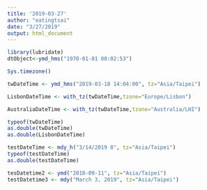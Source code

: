 ```yaml
---
title: '2019-03-27'
author: "eatingtsai"
date: "3/27/2019"
output: html_document
---
```


```r
library(lubridate)
dtObject<-ymd_hms("1970-01-01 00:02:53") 
```
```r
Sys.timezone()
```


```r
twDateTime <- ymd_hms("2019-03-18 14:04:00", tz="Asia/Taipei")

LisbonDateTime <- with_tz(twDateTime,tzone="Europe/Lisbon")

AustraliaDateTime <- with_tz(twDateTime,tzone="Australia/LHI")
```

```r
typeof(twDateTime)
as.double(twDateTime)
as.double(LisbonDateTime)
```

```r
testDateTime <- mdy_h("3/14/2019 8", tz="Asia/Taipei")
typeof(testDateTime)
as.double(testDateTime)
```

```r
tesDatetime2 <- ymd("2018-09-11", tz="Asia/Taipei")
testDatetime3 <- mdy("March 3, 2019", tz="Asia/Taipei")
```

